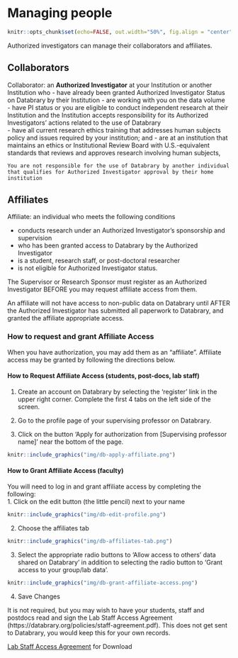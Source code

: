 # Managing people
```r
knitr::opts_chunk$set(echo=FALSE, out.width="50%", fig.align = "center")
```


Authorized investigators can manage their collaborators and affiliates.

## Collaborators {-}

Collaborator: an **Authorized Investigator** at your Institution or another Institution who
- have already been granted Authorized Investigator Status on Databrary by their Institution
- are working with you on the data volume  
- have PI status or you are eligible to conduct independent research at their Institution and the Institution accepts responsibility for its Authorized Investigators’ actions related to the use of Databrary  
- have all current research ethics training that addresses human subjects policy and issues required by your institution; and
- are at an institution that maintains an ethics or Institutional Review Board with U.S.-equivalent standards that reviews and approves research involving human subjects,

`
You are not responsible for the use of Databrary by another individual that qualifies for Authorized Investigator approval by their home institution
`

## Affiliates {-}

Affiliate: an individual who meets the following conditions

- conducts research under an Authorized Investigator's sponsorship and supervision 
- who has been granted access to Databrary by the Authorized Investigator
- is a student, research staff, or post-doctoral researcher
- is not eligible for Authorized Investigator status.

The Supervisor or Research Sponsor must register as an Authorized Investigator BEFORE you may request affiliate access from them.

An affiliate will not have access to non-public data on Databrary until AFTER the Authorized Investigator has submitted all paperwork to Databrary, and granted the affiliate appropriate access.

### How to request and grant Affiliate Access {-}

When you have authorization, you may add them as an "affiliate". Affiliate access may be granted by following the directions below.

#### How to Request Affiliate Access (students, post-docs, lab staff) {-}
1. Create an account on Databrary by selecting the 'register' link in the upper right corner. Complete the first 4 tabs on the left side of the screen.   
2. Go to the profile page of your supervising professor on Databrary.   

3. Click on the button 'Apply for authorization from [Supervising professor name]' near the bottom of the page.  

```r
knitr::include_graphics("img/db-apply-affiliate.png")
```

#### How to Grant Affiliate Access (faculty) {-} 
You will need to log in and grant affiliate access by completing the following:   
1. Click on the edit button (the little pencil) next to your name   
```r
knitr::include_graphics("img/db-edit-profile.png")
```
2. Choose the affiliates tab   
```r
knitr::include_graphics("img/db-affiliates-tab.png")
```
3. Select the appropriate radio buttons to 'Allow access to others' data shared on Databrary' in addition to selecting the radio button to 'Grant access to your group/lab data'.   
```r
knitr::include_graphics("img/db-grant-affiliate-access.png")
```
4. Save Changes  




It is not required, but you may wish to have your students, staff and postdocs read and sign the Lab Staff Access Agreement (https://databrary.org/policies/staff-agreement.pdf). This does not get sent to Databrary, you would keep this for your own records.

[Lab Staff Access Agreement](file/staff-agreement.pdf) for Download 